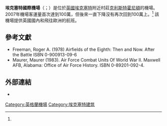 {{Infobox airport
| name         = 埃克塞特國際機場<br />Exeter International Airport
| nativename   =
| nativename-a =
| nativename-r =
| image        = Exeter International Airport logo.png
| image-width  = 200
| image2       = ExeterAirportUK.jpg
| image2-width = 250
| IATA         = EXT
| ICAO         = EGTE
| type         = 公共
| owner        =
| operator     = Exeter and Devon Airport Limited
| city-served  = [[德文郡|德文郡]][[埃克塞特|埃克塞特]]
| location     = [[東德文|東德文]]
| elevation-f  = 102
| elevation-m  = 31
| latd = 50 | latm = 44 | lats = 04 | latNS = N
| longd= 003 | longm= 24 | longs= 50 | longEW= W
| coordinates_type       = airport
| coordinates_region     = GB-DEV
| pushpin_map            = Devon
| pushpin_label          = EGTE
| pushpin_map_caption    = 在德文郡的位置
| website      = [http://www.exeter-airport.co.uk/ exeter-airport.co.uk]
| metric-rwy   = Y
| r1-number    = 08/26
| r1-length-f  = 6,811
| r1-length-m  = 2,076
| r1-surface   = [[柏油|柏油]]
| stat-year    = 2013
| stat1-header = 旅客
| stat1-data   = 741,465
| stat2-header = 變化（2012-13）
| stat2-data   = {{increase}}5.7%
| stat3-header = 起降次數
| stat3-data   = 31,458
| stat4-header = 變化（2012-13）
| stat4-data   = {{increase}}1.2%
| footnotes = 來源：[[國家航空交通服務|國家航空交通服務]][[航空資料彙編|AIP]]<ref name="aip">[http://www.nats-uk.ead-it.com/public/index.php%3Foption=com_content&task=blogcategory&id=65&Itemid=114.html Exeter – EGTE]</ref><br />[[民用航空管理局_(英國)|民用航空管理局]]<ref name="stats">[http://www.caa.co.uk/default.aspx?catid=80&pagetype=88&pageid=3&sglid=3 CAA: UK Annual Airport Statistics]</ref>
}}

'''埃克塞特國際機場'''（{{lang-en|Exeter International Airport}}；{{Airport codes|EXT|EGTE}}）是位於[[英國|英國]][[埃克塞特|埃克塞特]]附近村莊[[克利斯特霍尼頓|克利斯特霍尼頓]]的機場。2007年機場客運量首次達到100萬，但後來一直下降沒有再次回到100萬上。<ref name="stats"/> 該機場提供英國國內和飛往歐洲的航班。

==參考文獻==

{{Reflist}}
* Freeman, Roger A. (1978) Airfields of the Eighth: Then and Now. After the Battle ISBN 0-900913-09-6
* Maurer, Maurer (1983). Air Force Combat Units Of World War II. Maxwell AFB, Alabama: Office of Air Force History. ISBN 0-89201-092-4.

==外部連結==
{{commonscat-inline|Exeter International Airport}}
*{{official website|http://www.exeter-airport.co.uk/}}

{{英國機場}}
[[Category:英格蘭機場|Category:英格蘭機場]]
[[Category:埃克塞特建筑|Category:埃克塞特建筑]]